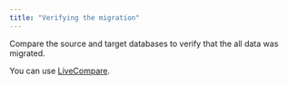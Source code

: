 ```yaml
---
title: "Verifying the migration"
---
```


Compare the source and target databases to verify that the all data was migrated.

You can use [LiveCompare](/livecompare/latest/).